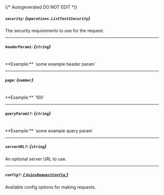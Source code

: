 {/* Autogenerated DO NOT EDIT  */}

##### `security`: *{`operations.ListTest1Security`}*
The security requirements to use for the request.
<Collapsible openLabel={Labels.showProperties} closeLabel={Labels.hideProperties}>
    <ListTest1Security/>
</Collapsible>

---
##### `headerParam1`: *{`string`}*
<br/>
**Example:** `some example header param`

---
##### `page`: *{`number`}*
<br/>
**Example:** `100`

---
##### `queryParam1?`: *{`string`}*
<br/>
**Example:** `some example query param`

---
##### `serverURL?`: *{`string`}*
An optional server URL to use.

---
##### `config?`: [*{ `AxiosRequestConfig` }*](https://axios-http.com/docs/req_config)
Available config options for making requests.


